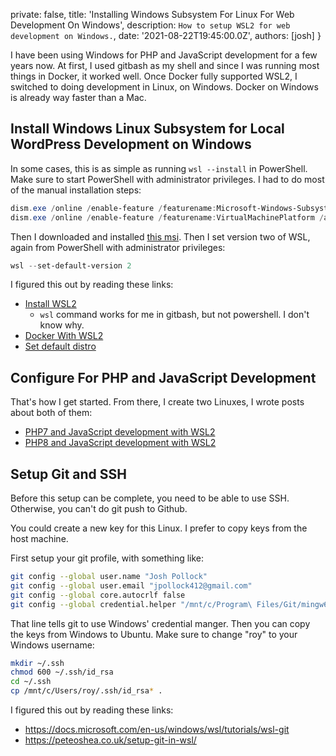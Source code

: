 
  private: false,
  title: 'Installing Windows Subsystem For Linux For Web Development On Windows',
  description: `How to setup WSL2 for web development on Windows.`,
  date: '2021-08-22T19:45:00.0Z',
  authors: [josh]
}

I have been using Windows for PHP and JavaScript development for a few years now. At first, I used gitbash as my shell and since I was running most things in Docker, it worked well. Once Docker fully supported WSL2, I switched to doing development in Linux, on Windows. Docker on Windows is already way faster than a Mac.


## Install Windows Linux Subsystem for Local WordPress Development on Windows

In some cases, this is as simple as running `wsl --install` in PowerShell. Make sure to start PowerShell with administrator privileges. I had to do most of the manual installation steps:

```powershell
dism.exe /online /enable-feature /featurename:Microsoft-Windows-Subsystem-Linux /all /norestart
dism.exe /online /enable-feature /featurename:VirtualMachinePlatform /all /norestart
```

Then I downloaded and installed [this msi](https://wslstorestorage.blob.core.windows.net/wslblob/wsl_update_x64.msi). Then I set version two of WSL, again from PowerShell with administrator privileges:

```powershell
wsl --set-default-version 2
```

I figured this out by reading these links:

- [Install WSL2](https://docs.microsoft.com/en-us/windows/wsl/install-win10)
  - `wsl` command works for me in gitbash, but not powershell. I don't know why.
- [Docker With WSL2](https://docs.docker.com/docker-for-windows/wsl/)
- [Set default distro](https://winaero.com/set-default-wsl-linux-distro-windows-10/)

## Configure For PHP and JavaScript Development


That's how I get started. From there, I create two Linuxes, I wrote posts about both of them:

- [PHP7 and JavaScript development with WSL2](blog/wsl-ubuntu-php7)
- [PHP8 and JavaScript development with WSL2](blog/wsl-debian-php8)


## Setup Git and SSH

Before this setup can be complete, you need to be able to use SSH. Otherwise, you can't do git push to Github.

You could create a new key for this Linux. I prefer to copy keys from the host machine.

First setup your git profile, with something like:

```bash
git config --global user.name "Josh Pollock"
git config --global user.email "jpollock412@gmail.com"
git config --global core.autocrlf false
git config --global credential.helper "/mnt/c/Program\ Files/Git/mingw64/libexec/git-core/git-credential-manager.exe"
```

That line tells git to use Windows' credential manger. Then you can copy the keys from Windows to Ubuntu. Make sure to change "roy" to your Windows username:

```bash
mkdir ~/.ssh
chmod 600 ~/.ssh/id_rsa
cd ~/.ssh
cp /mnt/c/Users/roy/.ssh/id_rsa* .
```

I figured this out by reading these links:

- https://docs.microsoft.com/en-us/windows/wsl/tutorials/wsl-git
- https://peteoshea.co.uk/setup-git-in-wsl/
